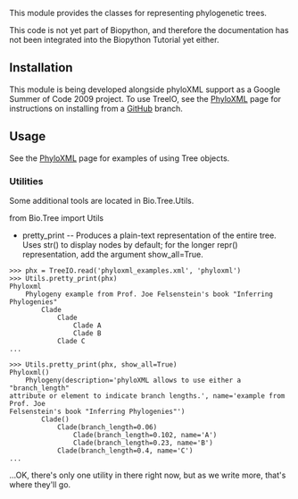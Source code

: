 This module provides the classes for representing phylogenetic trees.

This code is not yet part of Biopython, and therefore the documentation has not been integrated into the Biopython Tutorial yet either.

==Installation==

This module is being developed alongside phyloXML support as a Google Summer of Code 2009 project. To use TreeIO, see the [[PhyloXML]] page for instructions on installing from a [[GitUsage|GitHub]] branch.

==Usage==

See the [[PhyloXML]] page for examples of using Tree objects.

===Utilities===

Some additional tools are located in Bio.Tree.Utils.

<python>from Bio.Tree import Utils</python>

* pretty_print -- Produces a plain-text representation of the entire tree. Uses str() to display nodes by default; for the longer repr() representation, add the argument show_all=True.
<pre>
>>> phx = TreeIO.read('phyloxml_examples.xml', 'phyloxml')
>>> Utils.pretty_print(phx)
Phyloxml
	Phylogeny example from Prof. Joe Felsenstein's book "Inferring Phylogenies"
		Clade
			Clade
				Clade A
				Clade B
			Clade C
...
</pre>

<pre>>>> Utils.pretty_print(phx, show_all=True)
Phyloxml()
	Phylogeny(description='phyloXML allows to use either a "branch_length"
attribute or element to indicate branch lengths.', name='example from Prof. Joe
Felsenstein's book "Inferring Phylogenies"')
		Clade()
			Clade(branch_length=0.06)
				Clade(branch_length=0.102, name='A')
				Clade(branch_length=0.23, name='B')
			Clade(branch_length=0.4, name='C')
...
</pre>

...OK, there's only one utility in there right now, but as we write more, that's where they'll go.
